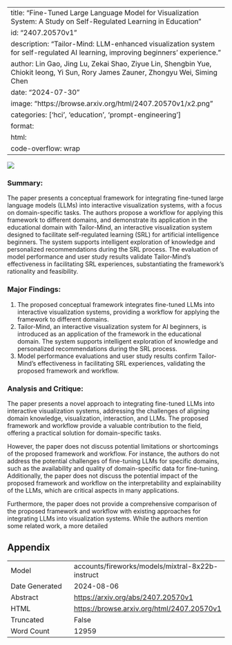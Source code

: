 
---
title: "Fine-Tuned Large Language Model for Visualization System: A Study on Self-Regulated Learning in Education"
id: "2407.20570v1"
description: "Tailor-Mind: LLM-enhanced visualization system for self-regulated AI learning, improving beginners' experience."
author: Lin Gao, Jing Lu, Zekai Shao, Ziyue Lin, Shengbin Yue, Chiokit Ieong, Yi Sun, Rory James Zauner, Zhongyu Wei, Siming Chen
date: "2024-07-30"
image: "https://browse.arxiv.org/html/2407.20570v1/x2.png"
categories: ['hci', 'education', 'prompt-engineering']
format:
  html:
    code-overflow: wrap
---

![](https://browse.arxiv.org/html/2407.20570v1/x2.png)

### Summary:

The paper presents a conceptual framework for integrating fine-tuned large language models (LLMs) into interactive visualization systems, with a focus on domain-specific tasks. The authors propose a workflow for applying this framework to different domains, and demonstrate its application in the educational domain with Tailor-Mind, an interactive visualization system designed to facilitate self-regulated learning (SRL) for artificial intelligence beginners. The system supports intelligent exploration of knowledge and personalized recommendations during the SRL process. The evaluation of model performance and user study results validate Tailor-Mind's effectiveness in facilitating SRL experiences, substantiating the framework's rationality and feasibility.

### Major Findings:

1. The proposed conceptual framework integrates fine-tuned LLMs into interactive visualization systems, providing a workflow for applying the framework to different domains.
2. Tailor-Mind, an interactive visualization system for AI beginners, is introduced as an application of the framework in the educational domain. The system supports intelligent exploration of knowledge and personalized recommendations during the SRL process.
3. Model performance evaluations and user study results confirm Tailor-Mind's effectiveness in facilitating SRL experiences, validating the proposed framework and workflow.

### Analysis and Critique:

The paper presents a novel approach to integrating fine-tuned LLMs into interactive visualization systems, addressing the challenges of aligning domain knowledge, visualization, interaction, and LLMs. The proposed framework and workflow provide a valuable contribution to the field, offering a practical solution for domain-specific tasks.

However, the paper does not discuss potential limitations or shortcomings of the proposed framework and workflow. For instance, the authors do not address the potential challenges of fine-tuning LLMs for specific domains, such as the availability and quality of domain-specific data for fine-tuning. Additionally, the paper does not discuss the potential impact of the proposed framework and workflow on the interpretability and explainability of the LLMs, which are critical aspects in many applications.

Furthermore, the paper does not provide a comprehensive comparison of the proposed framework and workflow with existing approaches for integrating LLMs into visualization systems. While the authors mention some related work, a more detailed

## Appendix

|          |          |
|----------|----------|
| Model     | accounts/fireworks/models/mixtral-8x22b-instruct       |
| Date Generated     | 2024-08-06       |
| Abstract | [https://arxiv.org/abs/2407.20570v1](https://arxiv.org/abs/2407.20570v1)        |
| HTML     | [https://browse.arxiv.org/html/2407.20570v1](https://browse.arxiv.org/html/2407.20570v1)       |
| Truncated       | False       |
| Word Count       | 12959       |